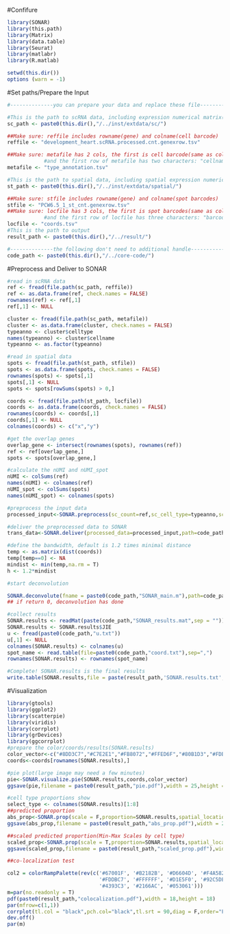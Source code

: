 
#Confifure

```{r setup}
library(SONAR)
library(this.path)
library(Matrix)
library(data.table)
library(Seurat)
library(matlabr)
library(R.matlab)
```

```{r}
setwd(this.dir())
options (warn = -1)
```

#Set paths/Prepare the Input

```{r,warning=FALSE}
#--------------you can prepare your data and replace these file----------------#

#This is the path to scRNA data, including expression numerical matrix(reffile) and cell type annotation(metafile)
sc_path <- paste0(this.dir(),"/../inst/extdata/sc/")

##Make sure: reffile includes rowname(gene) and colname(cell barcode)
reffile <- "development_heart.scRNA.processed.cnt.genexrow.tsv"

##Make sure: metafile has 2 cols, the first is cell barcode(same as colname in reffile), the second is cell type
            #and the first row of metafile has two characters: "cellname","celltype"
metafile <- "type_annotation.tsv"

#This is the path to spatial data, including spatial expression numerical matrix(stfile) and spot coordinate(locfile)
st_path <- paste0(this.dir(),"/../inst/extdata/spatial/")

##Make sure: stfile includes rowname(gene) and colname(spot barcodes)
stfile <- "PCW6.5_1_st_cnt.genexrow.tsv"
##Make sure: locfile has 3 cols, the first is spot barcodes(same as colname in stfile), the second is x coord(numeric), the third is y coord(numeric)
            #and the first row of locfile has three characters: "barcodes","xcoord","ycoord"
locfile <- "coords.tsv"
#This is the path to output
result_path <- paste0(this.dir(),"/../result/")

#--------------the following don't need to additional handle-------------------#
code_path <- paste0(this.dir(),"/../core-code/")
```

#Preprocess and Deliver to SONAR

```{r,warning=FALSE}

#read in scRNA data
ref <- fread(file.path(sc_path, reffile))
ref <- as.data.frame(ref, check.names = FALSE)
rownames(ref) <- ref[,1]
ref[,1] <- NULL

cluster <- fread(file.path(sc_path, metafile))
cluster <- as.data.frame(cluster, check.names = FALSE)
typeanno <- cluster$celltype
names(typeanno) <- cluster$cellname
typeanno <- as.factor(typeanno)

#read in spatial data
spots <- fread(file.path(st_path, stfile))
spots <- as.data.frame(spots, check.names = FALSE)
rownames(spots) <- spots[,1]
spots[,1] <- NULL
spots <- spots[rowSums(spots) > 0,]

coords <- fread(file.path(st_path, locfile))
coords <- as.data.frame(coords, check.names = FALSE)
rownames(coords) <- coords[,1]
coords[,1] <- NULL
colnames(coords) <- c("x","y")

#get the overlap genes
overlap_gene <- intersect(rownames(spots), rownames(ref))
ref <- ref[overlap_gene,]
spots <- spots[overlap_gene,]

#calculate the nUMI and nUMI_spot
nUMI <- colSums(ref)
names(nUMI) <- colnames(ref)
nUMI_spot <- colSums(spots)
names(nUMI_spot) <- colnames(spots)

#preprocess the input data
processed_input<-SONAR.preprocess(sc_count=ref,sc_cell_type=typeanno,sc_nUMI=nUMI,sp_coords=coords,sp_count=spots,sp_nUMI=nUMI_spot,cores=8)

#deliver the preprocessed data to SONAR
trans_data<-SONAR.deliver(processed_data=processed_input,path=code_path)

#define the bandwidth, default is 1.2 times minimal distance
temp <- as.matrix(dist(coords))
temp[temp==0] <- NA
mindist <- min(temp,na.rm = T)
h <- 1.2*mindist

#start deconvolution

SONAR.deconvolute(fname = paste0(code_path,"SONAR_main.m"),path=code_path,h,wait = TRUE)
## if return 0, deconvolution has done

#collect results
SONAR.results <- readMat(paste(code_path,"SONAR_results.mat",sep = ""))
SONAR.results <- SONAR.results$JIE
u <- fread(paste0(code_path,"u.txt"))
u[,1] <- NULL
colnames(SONAR.results) <- colnames(u)
spot_name <- read.table(file=paste0(code_path,"coord.txt"),sep=",")
rownames(SONAR.results) <- rownames(spot_name)

#Complete! SONAR.results is the final results
write.table(SONAR.results,file = paste(result_path,'SONAR.results.txt',sep=""),sep = ",")
```

#Visualization

```{r,warning=FALSE}
library(gtools)
library(ggplot2)
library(scatterpie)
library(viridis)
library(corrplot)
library(grDevices)
library(ggcorrplot)
#prepare the color/coords/results(SONAR.results)
color_vector<-c("#8DD3C7","#C7E2E1","#FB8072","#FFED6F","#80B1D3","#FDB462","#B3DE69","#FCCDE5","#D9D9D9","#BDB8D5","#CCEBC5","#D1C3D1","#A6CEE3","#1F78B4","PaleTurquoise","#6A3D9A","#1B9E77","#E41A1C","pink","#F781BF")
coords<-coords[rownames(SONAR.results),]

#pie plot(large image may need a few minutes)
pie<-SONAR.visualize.pie(SONAR.results,coords,color_vector)
ggsave(pie,filename = paste0(result_path,"pie.pdf"),width = 25,height = 25,units = "in")

#cell type proportions show
select_type <- colnames(SONAR.results)[1:8]
##predicted proportion
abs_prop<-SONAR.prop(scale = F,proportion=SONAR.results,spatial_location=coords,select_type=select_type,NumCols = 4)
ggsave(abs_prop,filename = paste0(result_path,"abs_prop.pdf"),width = 25,height = 25,units = "in")

##scaled predicted proportion(Min-Max Scales by cell type)
scaled_prop<-SONAR.prop(scale = T,proportion=SONAR.results,spatial_location=coords,select_type=select_type,NumCols = 4,colors = turbo(20,alpha = 0.8))
ggsave(scaled_prop,filename = paste0(result_path,"scaled_prop.pdf"),width = 25,height = 25,units = "in")

##co-localization test

col2 = colorRampPalette(rev(c('#67001F', '#B2182B', '#D6604D', '#F4A582',
                              '#FDDBC7', '#FFFFFF', '#D1E5F0', '#92C5DE',
                              '#4393C3', '#2166AC', '#053061')))
m=par(no.readonly = T)
pdf(paste0(result_path,"colocalization.pdf"),width = 18,height = 18)
par(mfrow=c(1,1))
corrplot(tl.col = "black",pch.col="black",tl.srt = 90,diag = F,order="FPC",col=col2(200),corr =cor(SONAR.results,method="spearman"), p.mat = round(cor_pmat(SONAR.results,method = "spearman"),6),method = "circle",type = "lower",insig="label_sig",sig.level = c(.0001,.001, .01, .05),pch.cex = 1)
dev.off()
par(m)
```

